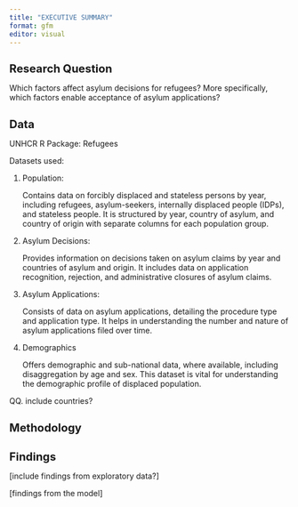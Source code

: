 ```yaml
---
title: "EXECUTIVE SUMMARY"
format: gfm
editor: visual
---
```


# Research Question {style="font-size: 20px"}

Which factors affect asylum decisions for refugees? More specifically, which factors enable acceptance of asylum applications?

# Data {style="font-size: 20px"}

UNHCR R Package: Refugees

Datasets used:

1.  Population:

    Contains data on forcibly displaced and stateless persons by year, including refugees, asylum-seekers, internally displaced people (IDPs), and stateless people. It is structured by year, country of asylum, and country of origin with separate columns for each population group.

2.  Asylum Decisions:

    Provides information on decisions taken on asylum claims by year and countries of asylum and origin. It includes data on application recognition, rejection, and administrative closures of asylum claims.

3.  Asylum Applications:

    Consists of data on asylum applications, detailing the procedure type and application type. It helps in understanding the number and nature of asylum applications filed over time.

4.  Demographics

    Offers demographic and sub-national data, where available, including disaggregation by age and sex. This dataset is vital for understanding the demographic profile of displaced population.

QQ. include countries?

# Methodology {style="font-size: 20px"}

# Findings {style="font-size: 20px"}

\[include findings from exploratory data?\]

\[findings from the model\]
